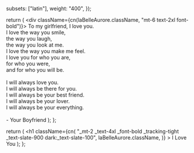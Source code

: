 
  subsets: ["latin"],
  weight: "400",
});

  return (
    <div className={cn(laBelleAurore.className, "mt-6 text-2xl font-bold")}>
      To my girlfriend, I love you.
      <br />
      I love the way you smile,
      <br />
      the way you laugh,
      <br />
      the way you look at me.
      <br />
      I love the way you make me feel. <br />
      I love you for who you are,
      <br />
      for who you were,
      <br />
      and for who you will be.
      <br />
      <br />
      I will always love you. <br />
      I will always be there for you. <br />
      I will always be your best friend. <br />
      I will always be your lover. <br />I will always be your everything.
      <br />
      <br />- Your Boyfriend
    </div>
  );
};

  return (
    <h1
      className={cn(
        "_mt-2 _text-4xl _font-bold _tracking-tight _text-slate-900 dark:_text-slate-100",
        laBelleAurore.className,
      )}
    >
      I Love You
    </h1>
  );
};

<Title />

<Disclaimer />
